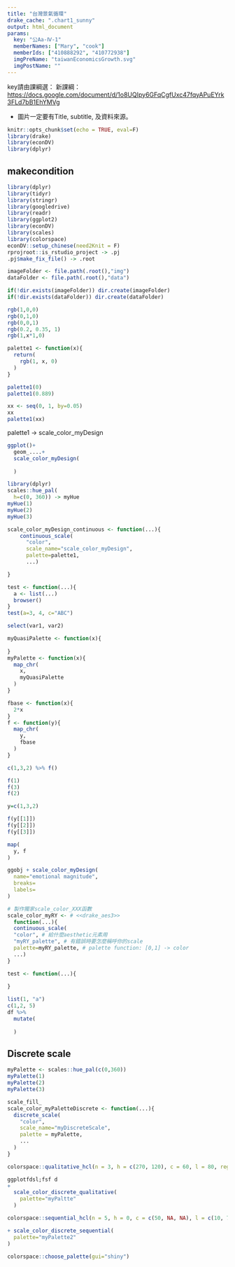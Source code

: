 ```yaml
---
title: "台灣景氣循環"
drake_cache: ".chart1_sunny"
output: html_document
params:
  key: "公Aa-Ⅳ-1" 
  memberNames: ["Mary", "cook"]
  memberIds: ["410888292", "410772938"] 
  imgPreName: "taiwanEconomicsGrowth.svg" 
  imgPostName: "" 
---
```


key請由課綱選：
新課綱：<https://docs.google.com/document/d/1o8UQIpy6GFqCgfUxc47fqyAPuEYrk3FLd7bB1EhYMVg>

  * 圖片一定要有Title, subtitle, 及資料來源。


```r
knitr::opts_chunk$set(echo = TRUE, eval=F)
library(drake)
library(econDV)
library(dplyr)

```

## makecondition

```r
library(dplyr)
library(tidyr)
library(stringr)
library(googledrive)
library(readr)
library(ggplot2)
library(econDV)
library(scales)
library(colorspace)
econDV::setup_chinese(need2Knit = F)
rprojroot::is_rstudio_project -> .pj
.pj$make_fix_file() -> .root

imageFolder <- file.path(.root(),"img")
dataFolder <- file.path(.root(),"data")

if(!dir.exists(imageFolder)) dir.create(imageFolder)
if(!dir.exists(dataFolder)) dir.create(dataFolder)
```


```r
rgb(1,0,0)
rgb(0,1,0)
rgb(0,0,1)
rgb(0.2, 0.35, 1)
rgb(1,x*1,0)

palette1 <- function(x){
  return(
    rgb(1, x, 0)
  )
}
```

```r
palette1(0)
palette1(0.889)
```
```r
xx <- seq(0, 1, by=0.05)
xx
palette1(xx)
```

palette1 -> scale_color_myDesign
```r
ggplot()+
  geom_....+
  scale_color_myDesign(
    
  )
```

```r
library(dplyr)
scales::hue_pal(
  h=c(0, 360)) -> myHue
myHue(1) 
myHue(2)
myHue(3)
```


```r
scale_color_myDesign_continuous <- function(...){
    continuous_scale(
      "color",
      scale_name="scale_color_myDesign",
      palette=palette1,
      ...)

}
```

```r
test <- function(...){
  a <- list(...)
  browser()
}
test(a=3, 4, c="ABC")
```
```r
select(var1, var2)
```

```r
myQuasiPalette <- function(x){
  
}
myPalette <- function(x){
  map_chr(
    x,
    myQuasiPalette
  )
}
```


```r
fbase <- function(x){
  2*x
}
f <- function(y){
  map_chr(
    y,
    fbase
  )
}

c(1,3,2) %>% f()

f(1)
f(3)
f(2)

y=c(1,3,2)

f(y[[1]])
f(y[[2]])
f(y[[3]])

map(
  y, f
)
```


```r
ggobj + scale_color_myDesign(
  name="emotional magnitude",
  breaks=
  labels=
)
```


```r
# 製作獨家scale_color_XXX函數
scale_color_myRY <- # <<drake_aes3>>
  function(...){
  continuous_scale(
  "color", # 給什麼aesthetic元素用
  "myRY_palette", # 有錯誤時要怎麼稱呼你的scale
  palette=myRY_palette, # palette function: [0,1] -> color
  ...)
}
```

```r
test <- function(...){
  
}

```

```r
list(1, "a")
c(1,2, 5)
df %>%
  mutate(
    
  )
```

## Discrete scale

```r
myPalette <- scales::hue_pal(c(0,360))
myPalette(1)
myPalette(2)
myPalette(3)
```

```r
scale_fill_
scale_color_myPaletteDiscrete <- function(...){
  discrete_scale(
    "color",
    scale_name="myDiscreteScale",
    palette = myPalette,
    ...
  )
}
```


```r
colorspace::qualitative_hcl(n = 3, h = c(270, 120), c = 60, l = 80, register = "myPalette")

```

```r
ggplotfdsl;fsf d
+
  scale_color_discrete_qualitative(
    palette="myPaltte"
  )
```

```r
colorspace::sequential_hcl(n = 5, h = 0, c = c(50, NA, NA), l = c(10, 74), power = 1.3, register = "myPalette2")

+ scale_color_discrete_sequential(
  palette="myPalette2"
)
```


```r
colorspace::choose_palette(gui="shiny")
```

